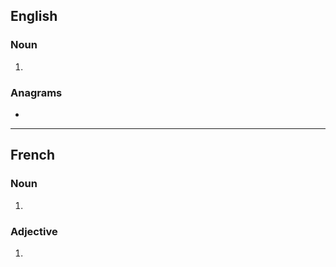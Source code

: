 {{also|kaķis}}
==English==

===Noun===
{{head|en|noun plural form}}

# {{plural of|kaki|lang=en}}

===Anagrams===
* {{anagrams|en|kaiks}}

----

==French==

===Noun===
{{head|fr|noun plural form|g=m}}

# {{plural of|kaki|lang=fr}}

===Adjective===
{{head|fr|adjective form}}

# {{masculine plural of|kaki|lang=fr}}